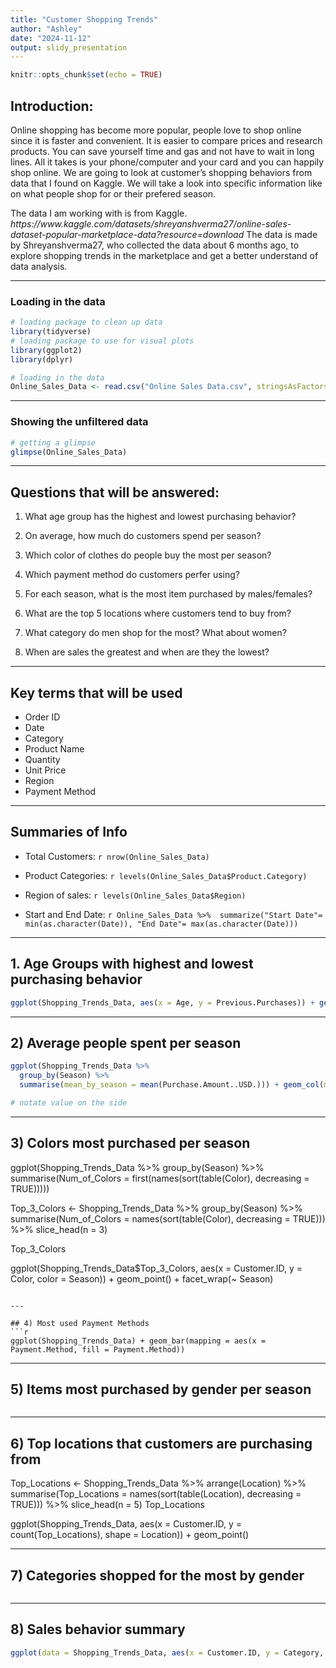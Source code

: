 ```yaml
---
title: "Customer Shopping Trends"
author: "Ashley"
date: "2024-11-12"
output: slidy_presentation
---
```


```r
knitr::opts_chunk$set(echo = TRUE)
```

## Introduction:

Online shopping has become more popular, people love to shop online since it is faster and convenient. It is easier to compare prices and research products. You can save yourself time and gas and not have to wait in long lines. All it takes is your phone/computer and your card and you can happily shop online. We are going to look at customer's shopping behaviors from data that I found on Kaggle. We will take a look into specific information like on what people shop for or their prefered season. 

The data I am working with is from Kaggle.
*https://www.kaggle.com/datasets/shreyanshverma27/online-sales-dataset-popular-marketplace-data?resource=download*
The data is made by Shreyanshverma27, who collected the data about 6 months ago, to explore shopping trends in the marketplace and get a better understand of data analysis.

---

### Loading in the data
```r
# loading package to clean up data
library(tidyverse)
# loading package to use for visual plots
library(ggplot2)
library(dplyr)

# loading in the data
Online_Sales_Data <- read.csv("Online Sales Data.csv", stringsAsFactors = T)

```

---

### Showing the unfiltered data
```r
# getting a glimpse 
glimpse(Online_Sales_Data)
```

---

## Questions that will be answered:

1. What age group has the highest and lowest purchasing behavior?

2. On average, how much do customers spend per season?

3. Which color of clothes do people buy the most per season?

4. Which payment method do customers perfer using?

5. For each season, what is the most item purchased by males/females?

6. What are the top 5 locations where customers tend to buy from?

7. What category do men shop for the most? What about women?

8. When are sales the greatest and when are they the lowest?

---

## Key terms that will be used
- Order ID
- Date
- Category
- Product Name
- Quantity
- Unit Price
- Region
- Payment Method

---

## Summaries of Info
- Total Customers: `r nrow(Online_Sales_Data)`

- Product Categories: `r levels(Online_Sales_Data$Product.Category)`

- Region of sales: `r levels(Online_Sales_Data$Region)`

- Start and End Date: `r Online_Sales_Data %>%  summarize("Start Date"= min(as.character(Date)), "End Date"= max(as.character(Date)))`


---

## 1. Age Groups with highest and lowest purchasing behavior
```r


ggplot(Shopping_Trends_Data, aes(x = Age, y = Previous.Purchases)) + geom_density2d()

```

---

## 2) Average people spent per season
```r
ggplot(Shopping_Trends_Data %>%
  group_by(Season) %>%
  summarise(mean_by_season = mean(Purchase.Amount..USD.))) + geom_col(mapping = aes(x = Season, y = mean_by_season, fill = Season))

# notate value on the side
```

---

## 3) Colors most purchased per season

ggplot(Shopping_Trends_Data %>%
  group_by(Season) %>%
  summarise(Num_of_Colors = first(names(sort(table(Color), decreasing = TRUE)))))


Top_3_Colors <- Shopping_Trends_Data %>%
  group_by(Season) %>%
  summarise(Num_of_Colors = names(sort(table(Color), decreasing = TRUE))) %>% 
  slice_head(n = 3)

Top_3_Colors


ggplot(Shopping_Trends_Data$Top_3_Colors, aes(x = Customer.ID, y = Color, color = Season)) + geom_point() + facet_wrap(~ Season)



```

---

## 4) Most used Payment Methods
```r
ggplot(Shopping_Trends_Data) + geom_bar(mapping = aes(x = Payment.Method, fill = Payment.Method))

```

---

## 5) Items most purchased by gender per season
```r


```

---

## 6) Top locations that customers are purchasing from

Top_Locations <- Shopping_Trends_Data %>% 
  arrange(Location) %>% 
  summarise(Top_Locations = names(sort(table(Location), decreasing = TRUE))) %>% 
  slice_head(n = 5)
Top_Locations



ggplot(Shopping_Trends_Data, aes(x = Customer.ID, y = count(Top_Locations), shape = Location)) + geom_point() 





---

## 7) Categories shopped for the most by gender
```r


```

---

## 8) Sales behavior summary
```r
ggplot(data = Shopping_Trends_Data, aes(x = Customer.ID, y = Category, color = Season)) + geom_point() + facet_wrap(~ Season) 

```